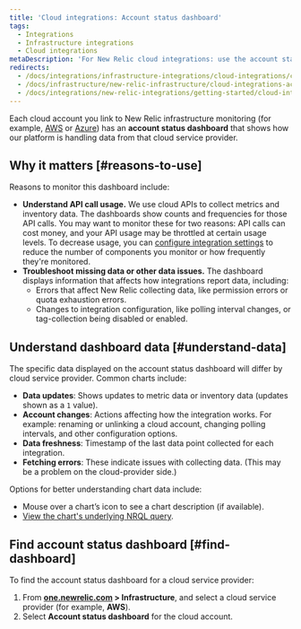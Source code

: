 ```yaml
---
title: 'Cloud integrations: Account status dashboard'
tags:
  - Integrations
  - Infrastructure integrations
  - Cloud integrations
metaDescription: 'For New Relic cloud integrations: use the account status dashboard to understand how your cloud service is using APIs and transmitting data.'
redirects:
  - /docs/integrations/infrastructure-integrations/cloud-integrations/cloud-integrations-account-status-dashboard
  - /docs/infrastructure/new-relic-infrastructure/cloud-integrations-account-status-dashboard
  - /docs/integrations/new-relic-integrations/getting-started/cloud-integrations-account-status-dashboard
---
```


Each cloud account you link to New Relic infrastructure monitoring (for example, [AWS](/docs/integrations/amazon-integrations/get-started/connect-aws-infrastructure) or [Azure](/docs/integrations/microsoft-azure-integrations/getting-started/introduction-azure-monitoring-integrations)) has an **account status dashboard** that shows how our platform is handling data from that cloud service provider.

## Why it matters [#reasons-to-use]

Reasons to monitor this dashboard include:

* **Understand API call usage.** We use cloud APIs to collect metrics and inventory data. The dashboards show counts and frequencies for those API calls. You may want to monitor these for two reasons: API calls can cost money, and your API usage may be throttled at certain usage levels. To decrease usage, you can [configure integration settings](/docs/integrations/new-relic-integrations/getting-started/configure-polling-frequency-data-collection-cloud-integrations) to reduce the number of components you monitor or how frequently they're monitored.
* **Troubleshoot missing data or other data issues.** The dashboard displays information that affects how integrations report data, including:
  * Errors that affect New Relic collecting data, like permission errors or quota exhaustion errors.
  * Changes to integration configuration, like polling interval changes, or tag-collection being disabled or enabled.

## Understand dashboard data [#understand-data]

The specific data displayed on the account status dashboard will differ by cloud service provider. Common charts include:

* **Data updates**: Shows updates to metric data or inventory data (updates shown as a `1` value).
* **Account changes**: Actions affecting how the integration works. For example: renaming or unlinking a cloud account, changing polling intervals, and other configuration options.
* **Data freshness**: Timestamp of the last data point collected for each integration.
* **Fetching errors**: These indicate issues with collecting data. (This may be a problem on the cloud-provider side.)

Options for better understanding chart data include:

* Mouse over a chart’s <Icon name="fe-help-circle"/>
  icon to see a chart description (if available).
* [View the chart's underlying NRQL query](/docs/new-relic-solutions/new-relic-one/introduction-new-relic-platform).

## Find account status dashboard [#find-dashboard]

To find the account status dashboard for a cloud service provider:

1. From **[one.newrelic.com](https://one.newrelic.com/all-capabilities) > Infrastructure**, and select a cloud service provider (for example, **AWS**).
2. Select **Account status dashboard** for the cloud account.
